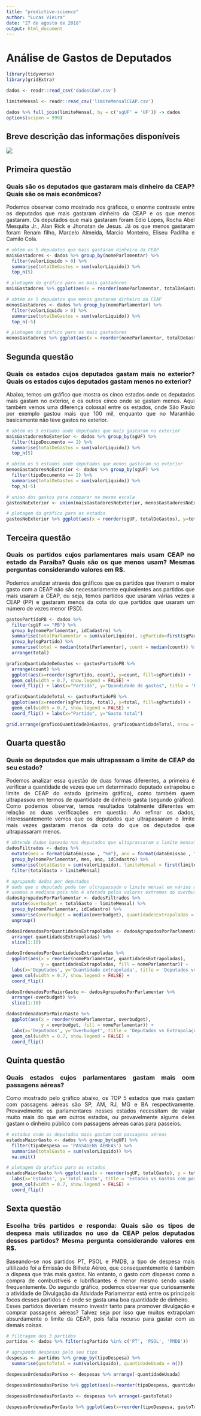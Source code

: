 ```yaml
---
title: "predictive-science"
author: "Lucas Vieira"
date: "27 de agosto de 2018"
output: html_document
---
```


<style>
body {
text-align: justify}
</style>

# Análise de Gastos de Deputados

```r
library(tidyverse)
library(gridExtra)
```


```r
dados <- readr::read_csv('dadosCEAP.csv')

limiteMensal <- readr::read_csv('limiteMensalCEAP.csv')

dados %>% full_join(limiteMensal, by = c('sgUF' = 'UF')) -> dados
options(scipen = 999)
```

## Breve descrição das informações disponíveis
![](descricao.jpg)

## Primeira questão

### Quais são os deputados que gastaram mais dinheiro da CEAP? Quais são os mais econômicos?

Podemos observar como mostrado nos gráficos, o enorme contraste entre os deputados que mais gastaram dinheiro da CEAP e os que menos gastaram. Os deputados que mais gastaram foram Edio Lopes, Rocha Abel Mesquita Jr., Alan Rick e Jhonatan de Jesus. Já os que menos gastaram foram Renam filho, Marcelo Almeida, Marcio Monteiro, Eliseu Padilha e Camilo Cola.

```r
# obtem os 5 depudatos que mais gastaram dinheiro da CEAP
maisGastadores <- dados %>% group_by(nomeParlamentar) %>% 
  filter(valorLíquido > 0) %>%
  summarise(totalDeGastos = sum(valorLíquido)) %>% 
  top_n(5)

# plotagem do gráfico para os mais gastadores
maisGastadores %>% ggplot(aes(x = reorder(nomeParlamentar, totalDeGastos), y=totalDeGastos, fill=nomeParlamentar)) + labs(x='Deputados', y='Gasto total', title='Deputados que gastaram mais dinheiro da CEAP') + geom_col(width = 0.7) + coord_flip() + guides(fill = guide_legend('Deputados'))
```

```r
# obtém os 5 depudatos que menos gastaram dinheiro da CEAP
menosGastadores <- dados %>% group_by(nomeParlamentar) %>% 
  filter(valorLíquido > 0) %>%
  summarise(totalDeGastos = sum(valorLíquido)) %>% 
  top_n(-5)

# plotagem do gráfico para os mais gastadores
menosGastadores %>% ggplot(aes(x = reorder(nomeParlamentar, totalDeGastos), y = totalDeGastos, fill=nomeParlamentar)) + labs(x='Deputados', y='Gasto total', title='Deputados que gastaram menos dinheiro da CEAP') + geom_col(width = 0.7) + coord_flip() + guides(fill = guide_legend('Deputados'))
```

## Segunda questão

### Quais os estados cujos deputados gastam mais no exterior? Quais os estados cujos deputados gastam menos no exterior? 

Abaixo, temos um gráfico que mostra os cinco estados onde os deputados mais gastam no exterior, e os outros cinco onde se gastam menos. Aqui também vemos uma diferença colossal entre os estados, onde São Paulo por exemplo gastou mais que 100 mil, enquanto que no Maranhão basicamente não teve gastos no exterior.

```r
# obtém os 5 estados onde deputados que mais gastaram no exterior
maisGastadoresNoExterior <- dados %>% group_by(sgUF) %>% 
  filter(tipoDocumento == 2) %>%
  summarise(totalDeGastos = sum(valorLíquido)) %>% 
  top_n(5)

# obtém os 5 estados onde deputados que menos gastaram no exterior
menosGastadoresNoExterior <- dados %>% group_by(sgUF) %>% 
  filter(tipoDocumento == 2) %>%
  summarise(totalDeGastos = sum(valorLíquido)) %>% 
  top_n(-5)

# uniao dos gastos para comparar na mesma escala
gastosNoExterior <- union(maisGastadoresNoExterior, menosGastadoresNoExterior)

# plotagem do gráfico para os estados 
gastosNoExterior %>% ggplot(aes(x = reorder(sgUF, totalDeGastos), y=totalDeGastos, fill=sgUF)) + labs(x='Estados', y='Gasto total', title = 'Estados vs Gastos no exterior') + geom_col(width = 0.7) + coord_flip() + guides(fill = guide_legend('Estados'))
```


## Terceira questão

### Quais os partidos cujos parlamentares mais usam CEAP no estado da Paraíba? Quais são os que menos usam? Mesmas perguntas considerando valores em R$.

Podemos analizar através dos gráficos que os partidos que tiveram o maior gasto com a CEAP não são necessariamente equivalentes aos partidos que mais usaram a CEAP, ou seja, temos partidos que usaram várias vezes a CEAP (PP) e gastaram menos da cota do que partidos que usaram um número de vezes menor (PSD).

```r
gastosPartidoPB <- dados %>% 
  filter(sgUF == "PB") %>%
  group_by(nomeParlamentar, idCadastro) %>%
  summarise(totalParlamentar = sum(valorLíquido), sgPartido=first(sgPartido), count = n()) %>%
  group_by(sgPartido) %>%
  summarise(total = median(totalParlamentar), count = median(count)) %>%
  arrange(total)

graficoQuantidadeDeGastos <- gastosPartidoPB %>% 
  arrange(count) %>% 
  ggplot(aes(x=reorder(sgPartido, count), y=count, fill=sgPartido)) + 
  geom_col(width = 0.7, show.legend = FALSE) + 
  coord_flip() + labs(x="Partido", y="Quandidade de gastos", title = 'Partidos cujos parlamentares mais usam CEAP no estado da Paraíba')

graficoQuantidadeTotal <- gastosPartidoPB %>% 
  ggplot(aes(x=reorder(sgPartido, total), y=total, fill=sgPartido)) + 
  geom_col(width = 0.7, show.legend = FALSE) + 
  coord_flip() + labs(x="Partido", y="Gasto total")

grid.arrange(graficoQuantidadeDeGastos, graficoQuantidadeTotal, nrow = 2)
```

## Quarta questão

### Quais os deputados que mais ultrapassam o limite de CEAP do seu estado?

Podemos analizar essa questão de duas formas diferentes, a primeira é verificar a quantidade de vezes que um determinado deputado extrapolou o limite de CEAP do estado (primeiro gráfico), como também quem ultrapassou em termos de quantidade de dinheiro gasta (segundo gráfico). Como podemos observar, temos resultados totalmente diferentes em relação as duas verificações em questão. Ao refinar os dados, interessantemente vemos que os deputados que ultrapassaram o limite mais vezes gastaram menos da cota do que os deputados que ultrapassaram menos.

```r
# obtendo dados baseado nos deputados que ultaprassaram o limite mensal do seu estado
dadosFiltrados <- dados %>%
  mutate(mes = format(dataEmissao , "%m"), ano = format(dataEmissao , "%y")) %>% 
  group_by(nomeParlamentar, mes, ano, idCadastro) %>% 
  summarise(totalGasto = sum(valorLíquido), limiteMensal = first(limite_mensal)) %>% 
  filter(totalGasto > limiteMensal)

# agrupando dados por deputados
# dado que o deputado pode ter ultrapassado o limite mensal em vários meses
# usamos a mediana pois não é afetada pelos valores extremos do overbudget
dadosAgrupadosPorParlamentar <- dadosFiltrados %>% 
  mutate(overbudget = totalGasto - limiteMensal) %>% 
  group_by(nomeParlamentar, idCadastro) %>% 
  summarise(overbudget = median(overbudget), quantidadesExtrapoladas = n()) %>% 
  ungroup()

dadosOrdenadosPorQuantidadesExtrapoladas <- dadosAgrupadosPorParlamentar %>% 
  arrange(-quantidadesExtrapoladas) %>% 
  slice(1:10)

dadosOrdenadosPorQuantidadesExtrapoladas %>% 
  ggplot(aes(x = reorder(nomeParlamentar, quantidadesExtrapoladas), 
             y = quantidadesExtrapoladas, fill = nomeParlamentar)) + 
  labs(x='Deputados', y='Quantidade extrapolada', title = 'Deputados vs Número de extrapolações do limite da CEAP') + 
  geom_col(width = 0.7, show.legend = FALSE) + 
  coord_flip()
```

```r
dadosOrdenadosPorMaiorGasto <- dadosAgrupadosPorParlamentar %>% 
  arrange(-overbudget) %>% 
  slice(1:10)

dadosOrdenadosPorMaiorGasto %>% 
  ggplot(aes(x = reorder(nomeParlamentar, overbudget), 
             y = overbudget, fill = nomeParlamentar)) + 
  labs(x='Deputados', y='Overbudget', title = 'Deputados vs Extrapolações em Real do limite da CEAP') + 
  geom_col(width = 0.7, show.legend = FALSE) + 
  coord_flip()
```

## Quinta questão

### Quais estados cujos parlamentares gastam mais com passagens aéreas?

Como mostrado pelo gráfico abaixo, os TOP 5 estados que mais gastam com passagens aéreas são SP, AM, RJ, MG e BA respectivamente. Provavelmente os parlamentares nesses estados necessitam de viajar muito mais do que em outros estados, ou provavelmente algums deles gastam o dinheiro público com passagens aéreas caras para passeios.

```r
# estados onde os deputados mais gastam com passagens aéreas
estadosMaiorGasto <- dados %>% group_by(sgUF) %>%
  filter(tipoDespesa == 'PASSAGENS AÉREAS') %>%
  summarise(totalGasto = sum(valorLíquido)) %>% 
  na.omit()

# plotagem do grafico para os estados
estadosMaiorGasto %>% ggplot(aes(x = reorder(sgUF, totalGasto), y = totalGasto, fill = sgUF)) +
  labs(x='Estados', y='Total Gasto', title = 'Estados vs Gastos com passagens aéreas') + 
  geom_col(width = 0.7, show.legend = FALSE) + 
  coord_flip()
```

## Sexta questão

### Escolha três partidos e responda: Quais são os tipos de despesa mais utilizados no uso da CEAP pelos deputados desses partidos? Mesma pergunta considerando valores em R$.

Baseando-se nos partidos PT, PSOL e PMDB, a tipo de despesa mais ultilizado foi a Emissão de Bilhete Aéreo, que consequentemente é também a dispesa que trás mais gastos. No entanto, o gasto com dispesas como a compra de combustíveis e lubrificantes é menor mesmo sendo usado frequentemente. Do segundo gráfico, podemos observar que curiosamente a atividade de Divulgação da Atividade Parlamentar está entre os principais focos desses partidos e é onde se gasta uma boa quantidade de dinheiro. <br/>
Esses partidos deveriam mesmo investir tanto para promover divulgação e comprar passagens aéreas? Talvez seja por isso que muitos extrapolam absurdamente o limite da CEAP, pois falta recurso para gastar com as demais coisas.

```r
# filtragem dos 3 partidos 
partidos <- dados %>% filter(sgPartido %in% c('PT', 'PSOL', 'PMDB'))

# agrupando despesas pelo seu tipo
despesas <- partidos %>% group_by(tipoDespesa) %>% 
  summarise(gastoTotal = sum(valorLíquido), quantidadeUsada = n())

despesasOrdenadasPorUso <- despesas %>% arrange(-quantidadeUsada)

despesasOrdenadasPorUso %>% ggplot(aes(x=reorder(tipoDespesa, quantidadeUsada), y = quantidadeUsada, fill = tipoDespesa)) + labs(x='Tipo Despesa', y='Vezes Usado', title = 'Número de gastos por despesa') + geom_col(width = 0.7, show.legend = FALSE) + coord_flip()
```
```r
despesasOrdenadasPorGasto <- despesas %>% arrange(-gastoTotal)

despesasOrdenadasPorGasto %>% ggplot(aes(x=reorder(tipoDespesa, gastoTotal), y = gastoTotal, fill = tipoDespesa)) + labs(x='Tipo Despesa', y='Total Gasto', title = 'Gastos por despesa') + geom_col(width = 0.7, show.legend = FALSE) + coord_flip()
```